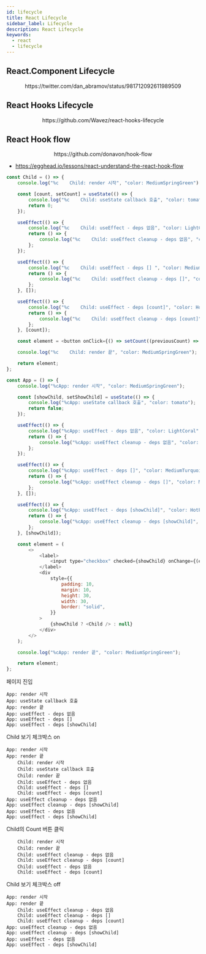 ```yaml
---
id: lifecycle
title: React Lifecycle
sidebar_label: Lifecycle
description: React Lifecycle
keywords:
  - react
  - lifecycle
---
```



## React.Component Lifecycle

<center>
	<Image img={require("@site/static/img/lang/javascript/react/react-component-lifecycle.jpg")} width={750} />
</center>
<center>https://twitter.com/dan_abramov/status/981712092611989509</center>

## React Hooks Lifecycle

<center>
	<Image img={require("@site/static/img/lang/javascript/react/react-hooks-lifecycle.jpg")} width={750} />
</center>
<center>https://github.com/Wavez/react-hooks-lifecycle</center>

## React Hook flow

<center>
	<Image img={require("@site/static/img/lang/javascript/react/react-hook-flow.png")} width={750} />
</center>
<center>https://github.com/donavon/hook-flow</center>

- https://egghead.io/lessons/react-understand-the-react-hook-flow

```js
const Child = () => {
	console.log("%c    Child: render 시작", "color: MediumSpringGreen");

	const [count, setCount] = useState(() => {
		console.log("%c    Child: useState callback 호출", "color: tomato");
		return 0;
	});

	useEffect(() => {
		console.log("%c    Child: useEffect - deps 없음", "color: LightCoral");
		return () => {
			console.log("%c    Child: useEffect cleanup - deps 없음", "color: LightCoral");
		};
	});

	useEffect(() => {
		console.log("%c    Child: useEffect - deps [] ", "color: MediumTurquoise");
		return () => {
			console.log("%c    Child: useEffect cleanup - deps []", "color: MediumTurquoise");
		};
	}, []);

	useEffect(() => {
		console.log("%c    Child: useEffect - deps [count]", "color: HotPink");
		return () => {
			console.log("%c    Child: useEffect cleanup - deps [count]", "color: HotPink");
		};
	}, [count]);

	const element = <button onClick={() => setCount((previousCount) => previousCount + 1)}>{count}</button>;

	console.log("%c    Child: render 끝", "color: MediumSpringGreen");

	return element;
};

const App = () => {
	console.log("%cApp: render 시작", "color: MediumSpringGreen");

	const [showChild, setShowChild] = useState(() => {
		console.log("%cApp: useState callback 호출", "color: tomato");
		return false;
	});

	useEffect(() => {
		console.log("%cApp: useEffect - deps 없음", "color: LightCoral");
		return () => {
			console.log("%cApp: useEffect cleanup - deps 없음", "color: LightCoral");
		};
	});

	useEffect(() => {
		console.log("%cApp: useEffect - deps []", "color: MediumTurquoise");
		return () => {
			console.log("%cApp: useEffect cleanup - deps []", "color: MediumTurquoise");
		};
	}, []);

	useEffect(() => {
		console.log("%cApp: useEffect - deps [showChild]", "color: HotPink");
		return () => {
			console.log("%cApp: useEffect cleanup - deps [showChild]", "color: HotPink");
		};
	}, [showChild]);

	const element = (
		<>
			<label>
				<input type="checkbox" checked={showChild} onChange={(e) => setShowChild(e.target.checked)} /> Child 보기
			</label>
			<div
				style={{
					padding: 10,
					margin: 10,
					height: 30,
					width: 30,
					border: "solid",
				}}
			>
				{showChild ? <Child /> : null}
			</div>
		</>
	);

	console.log("%cApp: render 끝", "color: MediumSpringGreen");

	return element;
};
```

페이지 진입

```shell
App: render 시작
App: useState callback 호출
App: render 끝
App: useEffect - deps 없음
App: useEffect - deps []
App: useEffect - deps [showChild]
```

Child 보기 체크박스 on

```shell
App: render 시작
App: render 끝
    Child: render 시작
    Child: useState callback 호출
    Child: render 끝
    Child: useEffect - deps 없음
    Child: useEffect - deps []
    Child: useEffect - deps [count]
App: useEffect cleanup - deps 없음
App: useEffect cleanup - deps [showChild]
App: useEffect - deps 없음
App: useEffect - deps [showChild]
```

Child의 Count 버튼 클릭

```shell
    Child: render 시작
    Child: render 끝
    Child: useEffect cleanup - deps 없음
    Child: useEffect cleanup - deps [count]
    Child: useEffect - deps 없음
    Child: useEffect - deps [count]
```

Child 보기 체크박스 off

```shell
App: render 시작
App: render 끝
    Child: useEffect cleanup - deps 없음
    Child: useEffect cleanup - deps []
    Child: useEffect cleanup - deps [count]
App: useEffect cleanup - deps 없음
App: useEffect cleanup - deps [showChild]
App: useEffect - deps 없음
App: useEffect - deps [showChild]
```
